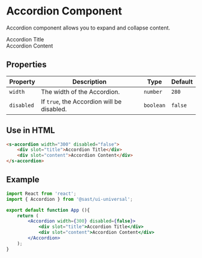 

# Accordion Component

Accordion component allows you to expand and collapse content.

<Wraper>
    <Accordion width={300} disabled={false}>
        <div slot="title">Accordion Title</div>
        <div slot="content">Accordion Content</div>
    </Accordion>
</Wraper>

## Properties

| Property   | Description                                   | Type      | Default |
|------------|-----------------------------------------------|-----------|---------|
| `width`    | The width of the Accordion.                   | `number`  | `280`   |
| `disabled` | If `true`, the Accordion will be disabled.    | `boolean` | `false` |

## Use in HTML
```html
<s-accordion width="300" disabled="false">
    <div slot="title">Accordion Title</div>
    <div slot="content">Accordion Content</div>
</s-accordion>
```

## Example

```jsx
import React from 'react';
import { Accordion } from '@sast/ui-universal';

export default function App (){
    return (
        <Accordion width={300} disabled={false}>
            <div slot="title">Accordion Title</div>
            <div slot="content">Accordion Content</div>
        </Accordion>
    );
}
```
